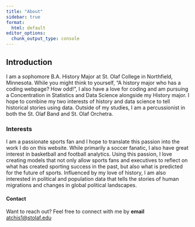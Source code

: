 ```yaml
---
title: "About"
sidebar: true
format:
  html: default
editor_options:
  chunk_output_type: console
---
```


## Introduction

I am a sophomore B.A. History Major at St. Olaf College in Northfield, Minnesota. While you might think to yourself, "A history major who has a coding webpage? How odd!", I also have a love for coding and am pursuing a Concentration in Statistics and Data Science alongside my History major. I hope to combine my two interests of history and data science to tell historical stories using data. Outside of my studies, I am a percussionist in both the St. Olaf Band and St. Olaf Orchetra.

### Interests

I am a passionate sports fan and I hope to translate this passion into the work I do on this website. While primarily a soccer fanatic, I also have great interest in basketball and football analytics. Using this passion, I love creating models that not only allow sports fans and executives to reflect on what has created sporting success in the past, but also what is predicted for the future of sports. Influenced by my love of history, I am also interested in political and population data that tells the stories of human migrations and changes in global political landscapes. 

#### Contact

Want to reach out? Feel free to connect with me by **email** <a href='mailto:atchis1@stolaf.edu'>atchis1\@stolaf.edu</a>